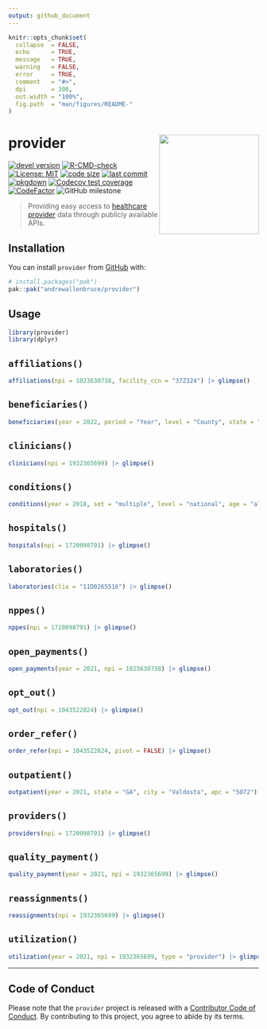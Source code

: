 ```yaml
---
output: github_document
---
```


<!-- README.md is generated from README.Rmd. Please edit that file -->

```r
knitr::opts_chunk$set(
  collapse  = FALSE,
  echo      = TRUE,
  message   = TRUE, 
  warning   = FALSE,
  error     = TRUE,
  comment   = "#>",
  dpi       = 300, 
  out.width = "100%",
  fig.path  = "man/figures/README-"
)
```

# provider <img src="man/figures/logo.svg" align="right" height="200" />

<!-- badges: start -->
[![devel version](https://img.shields.io/badge/devel%20version-0.0.0.9012-blue.svg)](https://github.com/andrewallenbruce/provider)
[![R-CMD-check](https://github.com/andrewallenbruce/provider/actions/workflows/R-CMD-check.yaml/badge.svg)](https://github.com/andrewallenbruce/provider/actions/workflows/R-CMD-check.yaml)
[![License: MIT](https://img.shields.io/badge/license-MIT-blue.svg)](https://choosealicense.com/licenses/mit/)
[![code size](https://img.shields.io/github/languages/code-size/andrewallenbruce/provider.svg)](https://github.com/andrewallenbruce/provider)
[![last commit](https://img.shields.io/github/last-commit/andrewallenbruce/provider.svg)](https://github.com/andrewallenbruce/provider/commits/main)
[![pkgdown](https://github.com/andrewallenbruce/provider/actions/workflows/pkgdown.yaml/badge.svg)](https://github.com/andrewallenbruce/provider/actions/workflows/pkgdown.yaml)
[![Codecov test coverage](https://codecov.io/gh/andrewallenbruce/provider/branch/main/graph/badge.svg)](https://app.codecov.io/gh/andrewallenbruce/provider?branch=main)
[![CodeFactor](https://www.codefactor.io/repository/github/andrewallenbruce/provider/badge)](https://www.codefactor.io/repository/github/andrewallenbruce/provider)
![GitHub milestone](https://img.shields.io/github/milestones/progress/andrewallenbruce/provider/1?color=white&logo=milestones)
<!-- badges: end -->

> Providing easy access to [healthcare provider](https://en.wikipedia.org/wiki/Health_care_provider) data through publicly available APIs.

## Installation

You can install `provider` from [GitHub](https://github.com/) with:

``` r
# install.packages("pak")
pak::pak("andrewallenbruce/provider")
```

## Usage

```r
library(provider)
library(dplyr)
```


## `affiliations()`

```r
affiliations(npi = 1023630738, facility_ccn = "37Z324") |> glimpse()
```


## `beneficiaries()`

```r
beneficiaries(year = 2022, period = "Year", level = "County", state = "GA", county = "Lowndes") |> glimpse()
```

## `clinicians()`

```r
clinicians(npi = 1932365699) |> glimpse()
```

## `conditions()`

```r
conditions(year = 2018, set = "multiple", level = "national", age = "all", demo = "all", mcc = "6+") |> glimpse()
```


## `hospitals()`

```r
hospitals(npi = 1720098791) |> glimpse()
```

## `laboratories()`

```r
laboratories(clia = "11D0265516") |> glimpse()
```


## `nppes()`

```r
nppes(npi = 1720098791) |> glimpse()
```


## `open_payments()`

```r
open_payments(year = 2021, npi = 1023630738) |> glimpse()
```


## `opt_out()`

```r
opt_out(npi = 1043522824) |> glimpse()
```


## `order_refer()`

```r
order_refer(npi = 1043522824, pivot = FALSE) |> glimpse()
```


## `outpatient()`

```r
outpatient(year = 2021, state = "GA", city = "Valdosta", apc = "5072") |> glimpse()
```


## `providers()`

```r
providers(npi = 1720098791) |> glimpse()
```

## `quality_payment()`

```r
quality_payment(year = 2021, npi = 1932365699) |> glimpse()
```

## `reassignments()`

```r
reassignments(npi = 1932365699) |> glimpse()
```


## `utilization()`

```r
utilization(year = 2021, npi = 1932365699, type = "provider") |> glimpse()
```



------------------------------------------------------------------------------

## Code of Conduct

Please note that the `provider` project is released with a [Contributor Code of Conduct](https://andrewallenbruce.github.io/provider/CODE_OF_CONDUCT.html). By contributing to this project, you agree to abide by its terms.

